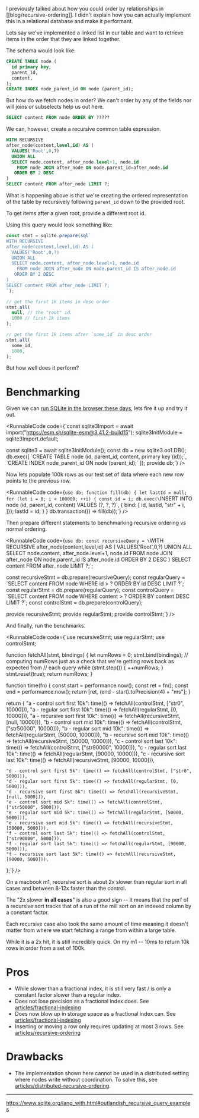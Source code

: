 
I previously talked about how you could order by relationships in [[blog/recursive-ordering]]. I didn't explain how you can actually implement this in a relational database and make it performant.

Lets say we've implemented a linked list in our table and want to retrieve items in the order that they are linked together.

The schema would look like:

```sql
CREATE TABLE node (
  id primary key,
  parent_id,
  content,
);
CREATE INDEX node_parent_id ON node (parent_id);
```

But how do we fetch nodes in order? We can't order by any of the fields nor will joins or subselects help us out here.

```sql
SELECT content FROM node ORDER BY ?????
```

We can, however, create a recursive common table expression.

```sql
WITH RECURSIVE
after_node(content,level,id) AS (
  VALUES('Root',0,?)
  UNION ALL
  SELECT node.content, after_node.level+1, node.id
    FROM node JOIN after_node ON node.parent_id=after_node.id
   ORDER BY 2 DESC
)
SELECT content FROM after_node LIMIT ?;
```

What is happening above is that we're creating the ordered representation of the table by recursively following `parent_id` down to the provided root.

To get items after a given root, provide a different root id.

Using this query would look something like:

```ts
const stmt = sqlite.prepare(sql`
WITH RECURSIVE
after_node(content,level,id) AS (
  VALUES('Root',0,?)
  UNION ALL
  SELECT node.content, after_node.level+1, node.id
    FROM node JOIN after_node ON node.parent_id IS after_node.id
   ORDER BY 2 DESC
)
SELECT content FROM after_node LIMIT ?;
`);

// get the first 1k items in desc order
stmt.all(
  null, // the "root" id.
  1000 // first 1k items
);

// get the first 1k items after `some_id` in desc order
stmt.all(
  some_id,
  1000,
);
```

But how well does it perform?

# Benchmarking

Given we can [run SQLite in the browser these days](https://sqlite.org/wasm/doc/trunk/index.md), lets fire it up and try it out.

<RunnableCode
code={`const sqlite3Import = await import("https://esm.sh/sqlite-esm@3.41.2-build15");
sqlite3InitModule = sqlite3Import.default;

const sqlite3 = await sqlite3InitModule();
const db = new sqlite3.oo1.DB();
db.exec([
  \`CREATE TABLE node (id, parent_id, content, primary key (id));\`,
  \`CREATE INDEX node_parent_id ON node (parent_id);\`
]);
provide db;`} />

Now lets populate 100k rows as our test set of data where each new row points to the previous row.

<RunnableCode
code={`use db;
function fill(db) {
  let lastId = null;
  for (let i = 0; i < 100000; ++i) {
    const id = i;
    db.exec(\`INSERT INTO node (id, parent_id, content) VALUES (?, ?, ?)\`, { bind: [
      id,
      lastId,
      "str" + i,
    ]});
    lastId = id;
  }
}
db.transaction(() => fill(db));`} />

Then prepare different statements to benchmarking recursive ordering vs normal ordering.

<RunnableCode
code={`use db;
const recursiveQuery = \`WITH RECURSIVE
  after_node(content,level,id) AS (
    VALUES('Root',0,?)
    UNION ALL
    SELECT node.content, after_node.level+1, node.id
      FROM node JOIN after_node ON node.parent_id IS after_node.id
    ORDER BY 2 DESC
  )
  SELECT content FROM after_node LIMIT ?;\`;

const recursiveStmt = db.prepare(recursiveQuery);
const regularQuery = \`SELECT content FROM node WHERE id > ? ORDER BY id DESC LIMIT ?\`;
const regularStmt = db.prepare(regularQuery);
const controlQuery = \`SELECT content FROM node WHERE content > ? ORDER BY content DESC LIMIT ?\`;
const controlStmt = db.prepare(controlQuery);

provide recursiveStmt;
provide regularStmt;
provide controlStmt;`} />

And finally, run the benchmarks.

<RunnableCode
code={`use recursiveStmt;
use regularStmt;
use controlStmt;

function fetchAll(stmt, bindings) {
  let numRows = 0;
  stmt.bind(bindings);
  // computing numRows just as a check that we're getting rows back as expected from
  // each query
  while (stmt.step()) {
    ++numRows;
  }
  stmt.reset(true);
  return numRows;
}

function time(fn) {
  const start = performance.now();
  const ret = fn();
  const end = performance.now();
  return [ret, (end - start).toPrecision(4) + "ms"];
}

return {
    "a - control sort first 10k": time(() => fetchAll(controlStmt, ["str0", 10000])),
    "a - regular sort first 10k": time(() => fetchAll(regularStmt, [0, 10000])),
    "a - recursive sort first 10k": time(() => fetchAll(recursiveStmt, [null, 10000])),
    "b - control sort mid 10k": time(() => fetchAll(controlStmt, ["str50000", 10000])),
    "b - regular sort mid 10k": time(() => fetchAll(regularStmt, [50000, 10000])),
    "b - recursive sort mid 10k": time(() => fetchAll(recursiveStmt, [50000, 10000])),
    "c - control sort last 10k": time(() => fetchAll(controlStmt, ["str90000", 10000])),
    "c - regular sort last 10k": time(() => fetchAll(regularStmt, [90000, 10000])),
    "c - recursive sort last 10k": time(() => fetchAll(recursiveStmt, [90000, 10000])),

    "d - control sort first 5k": time(() => fetchAll(controlStmt, ["str0", 5000])),
    "d - regular sort first 5k": time(() => fetchAll(regularStmt, [0, 5000])),
    "d - recursive sort first 5k": time(() => fetchAll(recursiveStmt, [null, 5000])),
    "e - control sort mid 5k": time(() => fetchAll(controlStmt, ["str50000", 5000])),
    "e - regular sort mid 5k": time(() => fetchAll(regularStmt, [50000, 5000])),
    "e - recursive sort mid 5k": time(() => fetchAll(recursiveStmt, [50000, 5000])),
    "f - control sort last 5k": time(() => fetchAll(controlStmt, ["str90000", 5000])),
    "f - regular sort last 5k": time(() => fetchAll(regularStmt, [90000, 5000])),
    "f - recursive sort last 5k": time(() => fetchAll(recursiveStmt, [90000, 5000])),
};`} />

On a macbook m1, recursive sort is about 2x slower than regular sort in all cases and between 8-12x faster than the control.

The "2x slower **in all cases**" is also a good sign -- it means that the perf of a recursive sort tracks that of a run of the mill sort on an indexed column by a constant factor.

Each recursive case also took the same amount of time meaning it doesn't matter from where we start fetching a range from within a large table.

While it is a 2x hit, it is still incredibly quick. On my m1 -- 10ms to return 10k rows in order from a set of 100k.

# Pros

- While slower than a fractional index, it is still very fast / is only a constant factor slower than a regular index.
- Does not lose precision as a fractional index does. See [articles/fractional-indexing](./fractional-indexing)
- Does now blow up in storage space as a fractional index can. See [articles/fractional-indexing](./fractional-indexing)
- Inserting or moving a row only requires updating at most 3 rows. See [articles/recursive-ordering](./recursive-ordering)

# Drawbacks

- The implementation shown here cannot be used in a distributed setting where nodes write without coordination. To solve this, see [articles/distributed-recursive-ordering](./distributed-recursive-ordering).

---

https://www.sqlite.org/lang_with.html#outlandish_recursive_query_examples